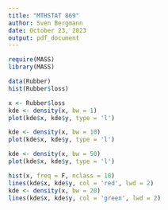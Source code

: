 ```yaml
---
title: "MTHSTAT 869"
author: Sven Bergmann
date: October 23, 2023
output: pdf_document
---
```

```r
require(MASS)
library(MASS)
```
```r
data(Rubber)
hist(Rubber$loss)
```
```r
x <- Rubber$loss
kde <- density(x, bw = 1)
plot(kde$x, kde$y, type = 'l')

kde <- density(x, bw = 10)
plot(kde$x, kde$y, type = 'l')

kde <- density(x, bw = 50)
plot(kde$x, kde$y, type = 'l')
```
```r
hist(x, freq = F, nclass = 10)
lines(kde$x, kde$y, col = 'red', lwd = 2)
kde <- density(x, bw = 20)
lines(kde$x, kde$y, col = 'green', lwd = 2)
```
